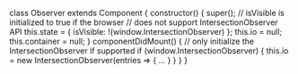 class Observer extends Component {
  constructor() {
    super();
    // isVisible is initialized to true if the browser
    // does not support IntersectionObserver API
    this.state = { isVisible: !(window.IntersectionObserver) };
    this.io = null;
    this.container = null;
  }
  componentDidMount() {
    // only initialize the IntersectionObserver if supported
    if (window.IntersectionObserver) {
      this.io = new IntersectionObserver(entries => {
        ...
      }
    }
  }
}